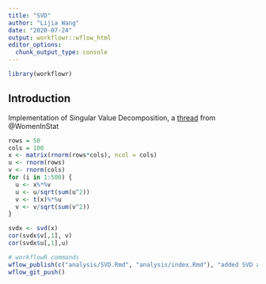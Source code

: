 ```yaml
---
title: "SVD"
author: "Lijia Wang"
date: "2020-07-24"
output: workflowr::wflow_html
editor_options:
  chunk_output_type: console
---
```

```r
library(workflowr)
```


## Introduction

Implementation of Singular Value Decomposition, a [thread](https://twitter.com/WomenInStat/status/1285610321747611653) from \@WomenInStat
```r
rows = 50
cols = 100
x <- matrix(rnorm(rows*cols), ncol = cols)
u <- rnorm(rows)
v <- rnorm(cols)
for (i in 1:500) {
  u <- x%*%v
  u <- u/sqrt(sum(u^2))
  v <- t(x)%*%u
  v <- v/sqrt(sum(v^2))
}

svdx <- svd(x)
cor(svdx$v[,1], v)
cor(svdx$u[,1],u)
```

```r
# workflowR commands
wflow_publish(c("analysis/SVD.Rmd", "analysis/index.Rmd"), "added SVD algorithm. Need more explanation on SVD though.")
wflow_git_push()
```
